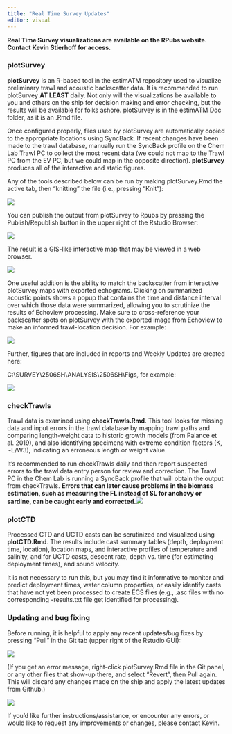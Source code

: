 ```yaml
---
title: "Real Time Survey Updates"
editor: visual
---
```


**Real Time Survey visualizations are available on the RPubs website. Contact Kevin Stierhoff for access.**

### plotSurvey

**plotSurvey** is an R-based tool in the estimATM repository used to visualize preliminary trawl and acoustic backscatter data. It is recommended to run plotSurvey **AT LEAST** daily. Not only will the visualizations be available to you and others on the ship for decision making and error checking, but the results will be available for folks ashore. plotSurvey is in the estimATM Doc folder, as it is an .Rmd file.

Once configured properly, files used by plotSurvey are automatically copied to the appropriate locations using SyncBack. If recent changes have been made to the trawl database, manually run the SyncBack profile on the Chem Lab Trawl PC to collect the most recent data (we could not map to the Trawl PC from the EV PC, but we could map in the opposite direction). **plotSurvey** produces all of the interactive and static figures.

Any of the tools described below can be run by making plotSurvey.Rmd the active tab, then “knitting” the file (i.e., pressing “Knit”):

![](images/clipboard-979343844.png)

You can publish the output from plotSurvey to Rpubs by pressing the Publish/Republish button in the upper right of the Rstudio Browser: 

![](images/clipboard-1392308446.png)

The result is a GIS-like interactive map that may be viewed in a web browser.

![](images/clipboard-2080216854.png)

One useful addition is the ability to match the backscatter from interactive plotSurvey maps with exported echograms. Clicking on summarized acoustic points shows a popup that contains the time and distance interval over which those data were summarized, allowing you to scrutinize the results of Echoview processing. Make sure to cross-reference your backscatter spots on plotSurvey with the exported image from Echoview to make an informed trawl-location decision. For example:

![](images/clipboard-4245242717.png)

Further, figures that are included in reports and Weekly Updates are created here: 

C:\\SURVEY\\2506SH\\ANALYSIS\\2506SH\\Figs, for example: 

![](images/clipboard-1808093208.png)

### **checkTrawls**

Trawl data is examined using **checkTrawls.Rmd**. This tool looks for missing data and input errors in the trawl database by mapping trawl paths and comparing length-weight data to historic growth models (from Palance et al. 2019), and also identifying specimens with extreme condition factors (K, \~L/W3), indicating an erroneous length or weight value.

It’s recommended to run checkTrawls daily and then report suspected errors to the trawl data entry person for review and correction. The Trawl PC in the Chem Lab is running a SyncBack profile that will obtain the output from checkTrawls. **Errors that can later cause problems in the biomass estimation, such as measuring the FL instead of SL for anchovy or sardine, can be caught early and corrected.**![](https://lh7-rt.googleusercontent.com/docsz/AD_4nXcAHnQgbvWTVbgdJVxLelYtSDWGwdu-gPzomlWeHfVH-pIYkIYa7fr8nyuojAItX-nU4bVK5CgNvzuK_1ENjQ9yZR9aOHVc9a08BZ42I05-JcwjTTYNBr6Rv8pbqEpf9QTcud_bpg?key=v4i50QTXnabLObIC-UOWXA)

### plotCTD

Processed CTD and UCTD casts can be scrutinized and visualized using **plotCTD.Rmd**. The results include cast summary tables (depth, deployment time, location), location maps, and interactive profiles of temperature and salinity, and for UCTD casts, descent rate, depth vs. time (for estimating deployment times), and sound velocity. 

It is not necessary to run this, but you may find it informative to monitor and predict deployment times, water column properties, or easily identify casts that have not yet been processed to create ECS files (e.g., .asc files with no corresponding -results.txt file get identified for processing).

### Updating and bug fixing

Before running, it is helpful to apply any recent updates/bug fixes by pressing “Pull” in the Git tab (upper right of the Rstudio GUI):

![](images/clipboard-4199207699.png)

(If you get an error message, right-click plotSurvey.Rmd file in the Git panel, or any other files that show-up there, and select “Revert”, then Pull again. This will discard any changes made on the ship and apply the latest updates from Github.)

![](images/clipboard-2942454216.png)

If you’d like further instructions/assistance, or encounter any errors, or would like to request any improvements or changes, please contact Kevin.
